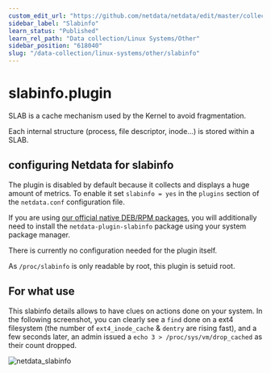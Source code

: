 ```yaml
---
custom_edit_url: "https://github.com/netdata/netdata/edit/master/collectors/slabinfo.plugin/README.md"
sidebar_label: "Slabinfo"
learn_status: "Published"
learn_rel_path: "Data collection/Linux Systems/Other"
sidebar_position: "618040"
slug: "/data-collection/linux-systems/other/slabinfo"
---
```



# slabinfo.plugin

SLAB is a cache mechanism used by the Kernel to avoid fragmentation.

Each internal structure (process, file descriptor, inode...) is stored within a SLAB.

## configuring Netdata for slabinfo

The plugin is disabled by default because it collects and displays a huge amount of metrics.
To enable it set `slabinfo = yes` in the `plugins` section of the `netdata.conf` configuration file.

If you are using [our official native DEB/RPM packages](/docs/install-the-netdata-agent/native-linux-distribution-packages), you will additionally need to install the `netdata-plugin-slabinfo`
package using your system package manager.

There is currently no configuration needed for the plugin itself.

As `/proc/slabinfo` is only readable by root, this plugin is setuid root.

## For what use

This slabinfo details allows to have clues on actions done on your system.
In the following screenshot, you can clearly see a `find` done on a ext4 filesystem (the number of `ext4_inode_cache` & `dentry` are rising fast), and a few seconds later, an admin issued a `echo 3 > /proc/sys/vm/drop_cached` as their count dropped.

![netdata_slabinfo](https://user-images.githubusercontent.com/9157986/64433811-7f06e500-d0bf-11e9-8e1e-087497e61033.png)



